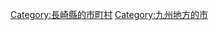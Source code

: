 {{Commonscat|Unzen, Nagasaki}}
{{Catmore}}

{{DEFAULTSORT:Unzen-shi}}
[[Category:長崎縣的市町村|Category:長崎縣的市町村]]
[[Category:九州地方的市|Category:九州地方的市]]